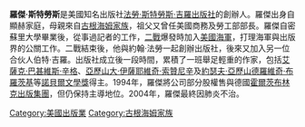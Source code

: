 {{unreferenced|time=2016-10-09T13:01:05+00:00}}
{{Infobox person
| name =羅傑·斯特勞斯
| image = 
| image_size =
| caption = 
| birth_name = 
| birth_date = {{Birth date|1917|1|3}} 
| birth_place =紐約市 
| death_date = {{Death date and age|2004|5|25|1917|1|3}} 
| death_place = 紐約市
| death_cause = 肺炎 
| resting_place = | resting_place_coordinates = | residence = | nationality = 
| known_for = 
| education =[[密蘇里大學|密蘇里大學]] (1939) 
| employer = 
| occupation = 
| spouse =Dorothea Leibmann 
| children = Roger Straus III
| parents = Roger Williams Straus, Sr.<br>|Gladys Guggenheim
| relatives =
| signature = 
| website = 
| footnotes = }}
'''羅傑·斯特勞斯'''{{BD|1917年|1月3日|2004年|5月25日|}}是美國知名出版社[[法勞·斯特勞斯·吉羅出版社|法勞·斯特勞斯·吉羅出版社]]的創辦人。羅傑出身自顯赫家庭，母親來自[[古根海姆家族|古根海姆家族]]，祖父又曾任美國商務及勞工部部長。羅傑自密蘇里大學畢業後，從事過記者的工作，[[二戰|二戰]]爆發時加入[[美國海軍|美國海軍]]，打理海軍與出版界的公關工作。二戰結束後，他與約翰·法勞一起創辦出版社，後來又加入另一位合伙人伯特·吉羅。出版社成立後一段時間，累積了一班舉足輕重的作家，包括[[艾薩克·巴甚維斯·辛格|艾薩克·巴甚維斯·辛格]]、[[亞歷山大·伊薩耶維奇·索贊尼辛|亞歷山大·伊薩耶維奇·索贊尼辛]]及[[約瑟夫·亞歷山德羅維奇·布羅茨基|約瑟夫·亞歷山德羅維奇·布羅茨基]]等[[諾貝爾文學獎|諾貝爾文學獎]]得主。1994年，羅傑將公司部分股權售與德國[[霍爾茨布林克出版集團|霍爾茨布林克出版集團]]，但仍保持主導地位。2004年，羅傑最終因肺炎不治。

[[Category:美國出版業|Category:美國出版業]]
[[Category:古根海姆家族|Category:古根海姆家族]]